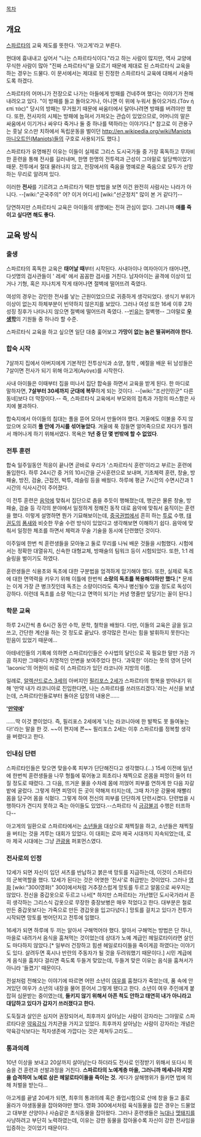 [[목차]]
== 개요 ==
[[스파르타]]의 교육 제도를 뜻한다. '아고게'라고 부른다.

현대에 흉내내고 싶어서 "나는 스파르타식이다."라고 하는 사람이 많지만, 역사 교양에 무식한 사람이 많아 "진짜 스파르타식"을 모르기 때문에 제대로 된 스파르타식 교육을 하는 경우는 드물다. 이 문서에서는 제대로 된 진정한 스파르타식 교육에 대해서 서술하도록 하겠다.

스파르타의 어머니가 전장으로 나가는 아들에게 방패를 건네주며 했다는 이야기가 전해내려오고 있다. "이 방패를 들고 돌아오거나, 아니면 이 위에 누워서 돌아오거라.(Τάν ή επί τάς)" 당시의 방패는 무거웠기 때문에 싸움터에서 달아나려면 방패를 버려야만 했다. 또한, 전사자의 시체는 방패에 눕혀서 가져오는 관습이 있었으므로, 어머니의 말은 싸움에서 이기거나 싸우다 죽거나 둘 중 하나를 택하라는 이야기다.[* 참고로 이 관용구는 훗날 오스만 치하에서 독립운동을 벌이던 [[http://en.wikipedia.org/wiki/Maniots 마니오트인(Maniots)]]들의 구호로 사용되기도 했다.]

스파르타가 유명해진 이유는 이들이 실제로 그리스 도시국가들 중 가장 혹독하고 무자비한 훈련을 통해 전사를 길러내며, 한명 한명의 전투력과 근성이 그야말로 일당백이었기 때문. 전투에서 절대 물러나지 않고, 전장에서의 죽음을 명예로운 죽음으로 모두가 선망하는 무리로 알려져 있다.

이러한 '''전사'''를 기르려고 스파르타가 택한 방법을 보면 이건 완전히 사람사는 나라가 아니다. --[wiki:"군국주의" 어? 이거 어디서] [wiki:"선군정치" 많이 본 거 같다?]--

당연하지만 스파르타식 교육은 아이들의 생명에는 전혀 관심이 없다. 그러니까 '''애를 죽이고 싶다면 해도 좋다.'''
== 교육 방식 ==
=== 출생 ===
스파르타의 혹독한 교육은 '''태어날 때'''부터 시작된다. 사내아이나 여자아이가 태어나면, 다섯명의 검사관들이 ' 레세' 에서 꼼꼼한 검사를 거친다. 남자아이는 골격에 이상이 있거나 기형, 혹은 지나치게 작게 태어나면 절벽에 떨어뜨려 죽였다.

여성의 경우는 강인한 전사를 낳는 근원이었으므로 귀중하게 생각되었다. 생식기 부위가 이상이 없는지 하체부분이 빈약하지 않은지를 보았다. 그러나 여성 또한 16세 이후 2차성징 징후가 나타나지 않으면 절벽에 떨어뜨려 죽였다. --[[빈유]]는 절벽행-- 그야말로 '''[[우생학]]'''의 기원들 중 하나라 할 수준.

스파르타식 교육을 하고 싶으면 일단 대충 훑어보고 '''가망이 없는 놈은 떨궈버려야 한다.'''

=== 합숙 시작 ===
7살까지 집에서 아버지에게 기본적인 전투상식과 소양, 철학 , 예절을 배운 뒤 남성들은 7살이면 전사가 되기 위해 아고게(Αγόγε)를 시작한다.

사내 아이들은 이때부터 집을 떠나서 집단 합숙을 하면서 교육을 받게 된다. 한 마디로 말하자면, '''7살부터 30세까지 군대에 복무'''하게 되는 것이다. --[wiki:"조선인민군" 다른 동네]보다 더 막장이다.-- 즉, 스파르타식 교육에서 부모와의 접촉과 가정의 따스함은 사치에 불과하다.

합숙지에서 아이들의 침대는 풀을 뜯어 모아서 만들어야 했다. 겨울에도 이불을 주지 않았으며 오히려 '''풀 안에 가시를 섞어놓았다'''. 겨울에 푹 잠들면 얼어죽으므로 자다가 찔려서 깨어나게 하기 위해서였다. 목욕은 '''1년 중 단 몇 번밖에 할 수 없었다'''.

=== 전투 훈련 ===
합숙 일주일동안 적응이 끝나면 곧바로 우리가 '스파르타식 훈련'이라고 부르는 훈련에 돌입한다. 하루 24시간 중 거의 10시간을 군사훈련으로 보내며, 기초체력 훈련, 창술, 방패술, 방진, 검술, 근접전, 박투, 레슬링 등을 배웠다. 하루에 평균 7시간의 수면시간과 1시간의 식사시간이 주어졌다.

이 전투 훈련은 [[음악]]에 맞춰서 집단으로 춤을 추듯이 행해졌는데, 행군은 물론 창술, 방패술, 검술 등 각각의 분야에서 일정하게 정해진 동작 대로 음악에 맞춰서 움직이는 훈련을 했다. 이렇게 설명하면 뭔가 기묘해보이는데, [[중국권법]]에서 흔히 하는 [[투로]] 수행, [[태권도]]의 [[폼새]]와 비슷한 무술 수련 방식이 있었다고 생각해보면 이해하기 쉽다. 음악에 맞춰서 일정한 체조를 하면서 체력과 무술 기술을 동시에 단련했던 것이다.

이주일에 한번 씩 훈련생들을 모아놓고 둘로 무리를 나눠 배운 것들을 시험했다. 시험에서는 정확한 대열유지, 신속한 대형교체, 방패술의 팀워크 등이 시험되었다. 또한, 1:1 레슬링을 벌이기도 하였다. 

훈련생들은 식용초와 독초에 대한 구분법을 엄격하게 암기해야 했다. 또한, 실제로 독초에 대한 면역력을 키우기 위해 이틀에 한번씩 '''소량의 독초를 복용해야하만 했다'''.[* 문제는 이게 가장 큰 병크짓인데 독초는 소량이더라도 죽거나 병신될수 있을 정도로 독성이 강하다. 이런데 독초를 소량 먹는다고 면역이 되기는 커녕 명줄만 앞당기는 꼴이 된다.]

=== 학문 교육 ===
하루 2시간씩 총 6시간 동안 수학, 문학, 철학을 배웠다. 다만, 이들의 교육은 글을 읽고쓰고, 간단한 계산을 하는 것 정도로 끝났다. 생각많은 전사는 힘을 발휘하지 못한다는 믿음이 있었기 때문에… 

아테네인들의 기록에 의하면 스파르타인들은 수사법의 달인으로 꼭 필요한 말만 가끔 가끔 하지만 그때마다 치명적인 언변을 보여주었다 한다. '과묵한' 이라는 뜻의 영어 단어 'laconic'의 어원이 바로 이 스파르타가 있던 라코니아 지방의 이름.

일례로, [[알렉산드로스 3세]]의 아버지인 [[필리포스 2세]]가 스파르타의 항복을 받아내기 위해 '만약 내가 라코니아로 진입한다면, 나는 스파르타를 쓰러뜨리겠다.'라는 서신을 보냈는데, 스파르타인들로부터 돌아온 답장의 내용은……

''' '[[만약에]]' '''

……딱 이것 뿐이었다. 즉, 필리포스 2세에게 '너는 라코니아에 한 발짝도 못 들여놓는다!'라는 말을 한 것. ~~이 편지에 쫀~~ 필리포스 2세는 이후 스파르타를 정복할 생각을 버렸다고 한다.

=== 인내심 단련 ===
스파르타인들은 맞으면 맞을수록 피부가 단단해진다고 생각했다.(...) 15세 이전에 일년에 한번씩 훈련생들을 나무 형틀에 묶어놓고 회초리나 채찍으로 온몸을 피멍이 들어 터질 정도로 때렸다. 그 다음, 뜨거운 물을 수차례 몸에 끼얹어 피부를 연하게 한 다음 자갈밭에 굴렀다. 그렇게 하면 피멍이 든 곳이 약해져 터지는데, 그때 차가운 강물에 재빨리 몸을 담구어 몸을 식혔다. 그렇게 하여 전신의 피부를 단단하게 단련시켰다. 단련법을 시행하다가 견디지 못하고 죽는 아이들도 있었다.--스파르타 식 [[금강불괴]] 수행은 터프하다--

아고게의 일환으로 스파르타에서는 [[소년]]들을 대상으로 채찍질을 하고, 소년들은 채찍질을 버티는 것을 겨루는 대회가 있었다. 이 대회는 로마 제국 시대까지 지속되었는데, 로마 제국 시대에는 그냥 [[관광]]용 퍼포먼스였다.

=== 전사로의 인정 ===
12세가 되면 자신이 입던 셔츠를 반납하고 붉은색 망토를 지급하는데, 이것이 스파르타의 군복역할을 했다. 12세가 된다는 것은 어엿한 '전사'로 취급받는 것이었다. 그러나 [[영화]] [wiki:"300(영화)" 300]에서처럼 거추장스럽게 망토를 두르고 알몸으로 싸우지는 않았다. 전신을 중갑옷으로 두르고 나서[* 하지만 스파르타는 가난했던 도시국가라서 흔히 생각하는 그리스식 갑옷으로 무장한 중장보병은 매우 적었다고 한다. 대부분은 철로 만든 중갑옷보다는 가죽으로 만든 경갑옷을 입고다녔다.] 망토를 걸치고 있다가 전투가 시작되면 망토를 벗어던지고 전투에 임했다.

16세가 되면 하루에 두 끼는 알아서 구해먹어야 했다. 알아서 구해먹는 방법은 단 하나, 마을로 내려가서 음식을 훔쳐먹는 것이었는데 상대가 노예 계급인 헤일로타이라면 살인도 마다하지 않았다.[* 일부러 건장하고 힘센 헤일로타이들을 죽이게끔 하였다는 이야기도 있다. 살려두면 혹시나 반란의 주동자가 될 것을 두려워했기 때문이다.] 시민 계급에게 음식을 훔치다 걸리면 죽도록 두들겨 맞았는데, 두들겨 맞은 이유는 음식을 훔쳐서가 아니라 '들켰기' 때문이다. 

전설처럼 전해오는 이야기에 따르면 어떤 소년이 [[여우]]를 훔쳤다가 죽었는데, 품 속에 안겨있던 여우가 소년의 내장을 물어 뜯어서 그렇게 됐다고 한다. 소년이 여우 주인에게 붙잡혀 심문받는 중이였는데, '''들키지 않기 위해서 아픈 척도 안하고 태연히 내가 아니라고 대답하고 있다가 갑자기 쓰러졌다고 한다.'''

도둑질과 살인은 심지어 권장되어서, 최후까지 살아남는 사람이 강자라는 그야말로 스파르타다운 [[약육강식]] 가치관을 가지고 있었다. 최후까지 살아남는 사람이 강자라는 개념은 약육강식보다는 적자생존에 가깝다는 것은 제쳐두고라도…

=== 통과의례 ===
10년 이상을 보내고 20살까지 살아남는다 하더라도 전사로 인정받기 위해서 또다시 목숨을 건 훈련과 선발과정을 거친다. '''스파르타의 노예계층 마을, 그러니까 메세니아 지방을 습격하여 노예로 삼은 헤알로타이들을 죽이는 것.''' 게다가 살해행위가 들키면 법에 의해 처벌을 받는다…

아고게를 끝낼 20세가 되면, 최후의 통과의례 혹은 졸업시험으로 산에 창을 들고 홀로 올라가 야생동물을 잡아와야만 했다. 영화 300에서처럼 육식동물을 잡은 경우는 드물었고 대부분 산양이나 사슴같은 초식동물을 잡아왔다. 그러나 훈련생들은 [[늑대]]나 [[멧돼지]]를 사냥하려고 부단히 노력하였는데, 이유는 강한 동물을 잡아올수록 자신이 강한 전사임을 입증하는 것이었기 때문이다.


